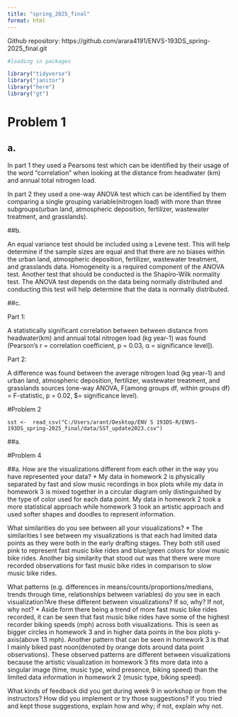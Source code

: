 ```yaml
---
title: "spring_2025_final"
format: html
---
```


Github repository: https://github.com/arara4191/ENVS-193DS_spring-2025_final.git 

```r
#loading in packages

library("tidyverse")
library("janitor")
library("here")
library("gt")

```

# Problem 1

## a. 

In part 1 they used a Pearsons test which can be identified by their usage of the word "correlation" when looking at the distance from headwater (km) and annual total nitrogen load.

In part 2 they used a one-way ANOVA test which can be identified by them comparing a single grouping variable(nitrogen load) with more than three subgroups(urban land, atmospheric deposition, fertilizer, wastewater treatment, and grasslands).

##b. 

An equal variance test should be included using a Levene test. This will help determine if the sample sizes are equal and that there are no biases within the urban land, atmospheric deposition, fertilizer, wastewater treatment, and grasslands data. Homogeneity is a required component of the ANOVA test. Another test that should be conducted is the Shapiro-Wilk normality test. The ANOVA test depends on the data being normally distributed and conducting this test will help determine that the data is normally distributed. 

##c. 

Part 1: 

A statistically significant correlation between between distance from headwater(km) and annual total nitrogen load (kg year-1) was found (Pearson’s r = correlation coefficient, p = 0.03, α = significance level\]). 

Part 2: 

A difference was found between the average nitrogen load (kg year-1) and urban land, atmospheric deposition, fertilizer, wastewater treatment, and grasslands sources (one-way ANOVA, F(among groups df, within groups df) = F-statistic, p = 0.02, \$\alpha = significance level). 


#Problem 2

```r-set
sst <-  read_csv("C:/Users/arant/Desktop/ENV S 193DS-R/ENVS-193DS_spring-2025_final/data/SST_update2023.csv")

```


##a. 













#Problem 4

##a. 
How are the visualizations different from each other in the way you have represented your data?
  * My data in homework 2 is physically separated by fast and slow music recordings in box plots while my data in homework 3 is mixed together in a circular diagram only distinguished by the type of color used for each data point. My data in homework 2 took a more statistical approach while homework 3 took an artistic approach and used softer shapes and doodles to represent information.
  
What similarities do you see between all your visualizations?
  * The similarities I see between my visualizations is that each had limited data points as they were both in the early drafting stages. They both still used pink to represent fast music bike rides and blue/green colors for slow music bike rides. Another big similarity that stood out was that there were more recorded observations for fast music bike rides in comparison to slow music bike rides. 

What patterns (e.g. differences in means/counts/proportions/medians, trends through time, relationships between variables) do you see in each visualization?Are these different between visualizations? If so, why? If not, why not?
  * Aside form there being a trend of more fast music bike rides recorded, it can be seen that fast music bike rides have some of the highest recorder biking speeds (mph) across both visualizations. This is seen as bigger circles in homework 3 and in higher data points in the box plots y-axis(above 13 mph). Another pattern that can be seen in homework 3 is that I mainly biked past noon(denoted by orange dots around data point observations). These observed patterns are different between visualizations because the artistic visualization in homework 3 fits more data into a singular image (time, music type, wind presence, biking speed) than the limited data information in homework 2 (music type, biking speed).

What kinds of feedback did you get during week 9 in workshop or from the instructors? How did you implement or try those suggestions? If you tried and kept those suggestions, explain how and why; if not, explain why not.










